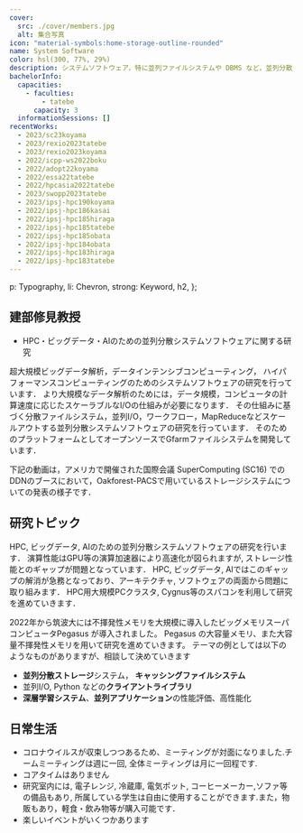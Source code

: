 ```yaml
---
cover:
  src: ./cover/members.jpg
  alt: 集合写真
icon: "material-symbols:home-storage-outline-rounded"
name: System Software
color: hsl(300, 77%, 29%)
description: システムソフトウェア，特に並列ファイルシステムや DBMS など，並列分散システムに関わる基盤ソフトウェアの研究を行っています
bachelorInfo:
  capacities:
    - faculties:
        - tatebe
      capacity: 3
  informationSessions: []
recentWorks:
  - 2023/sc23koyama
  - 2023/rexio2023tatebe
  - 2023/rexio2023koyama
  - 2022/icpp-ws2022boku
  - 2022/adopt22koyama
  - 2022/essa22tatebe
  - 2022/hpcasia2022tatebe
  - 2023/swopp2023tatebe
  - 2023/ipsj-hpc190koyama
  - 2022/ipsj-hpc186kasai
  - 2022/ipsj-hpc185hiraga
  - 2022/ipsj-hpc185tatebe
  - 2022/ipsj-hpc185obata
  - 2022/ipsj-hpc184obata
  - 2022/ipsj-hpc183hiraga
  - 2022/ipsj-hpc183tatebe
---
```



  p: Typography,
  li: Chevron,
  strong: Keyword,
  h2,
};

## 建部修見教授

- HPC・ビッグデータ・AIのための並列分散システムソフトウェアに関する研究

超大規模ビッグデータ解析，データインテンシブコンピューティング，
ハイパフォーマンスコンピューティングのためのシステムソフトウェアの研究を行っています．
より大規模なデータ解析のためには，データ規模，コンピュータの計算速度に応じたスケーラブルなI/Oの仕組みが必要になります．
その仕組みに基づく分散ファイルシステム，並列I/O，ワークフロー，MapReduceなどスケールアウトする並列分散システムソフトウェアの研究を行っています．
そのためのプラットフォームとしてオープンソースでGfarmファイルシステムを開発しています．

<Youtube
  src="https://www.youtube.com/embed/XvcKs-c9nA8"
  title="FY2011-2016 JST CREST System Software for Post Petascale Data Intensive Science"
/>

下記の動画は，アメリカで開催された国際会議 SuperComputing (SC16)
でのDDNのブースにおいて，Oakforest-PACSで用いているストレージシステムについての発表の様子です．

<Youtube src="https://www.youtube.com/embed/j8bSCltqUWw" title="" />

## 研究トピック

HPC, ビッグデータ, AIのための並列分散システムソフトウェアの研究を行います．
演算性能はGPU等の演算加速器により高速化が図られますが,
ストレージ性能とのギャップが問題となっています． HPC, ビッグデータ,
AIではこのギャップの解消が急務となっており、アーキテクチャ,
ソフトウェアの両面から問題に取り組みます． HPC用大規模PCクラスタ,
Cygnus等のスパコンを利用して研究を進めていきます．

2022年から筑波大には不揮発性メモリを大規模に導入したビッグメモリスーパコンピュータPegasus
が導入されました。 Pegasus
の大容量メモリ、また大容量不揮発性メモリを用いて研究を進めていきます。
テーマの例としては以下のようなものがありますが、相談して決めていきます

- **並列分散ストレージ**システム， **キャッシングファイルシステム**
- 並列I/O, Python などの**クライアントライブラリ**
- **深層学習システム**、**並列アプリケーション**の性能評価、高性能化

## 日常生活

- コロナウイルスが収束しつつあるため、ミーティングが対面になりました.チームミーティングは週に一回, 全体ミーティングは月に一回程です.
- コアタイムはありません
- 研究室内には, 電子レンジ, 冷蔵庫, 電気ポット, コーヒーメーカー,ソファ等の備品もあり, 所属している学生は自由に使用することができます.また，物販もあり，軽食・飲み物等が購入可能です．
- 楽しいイベントがいくつかあります
